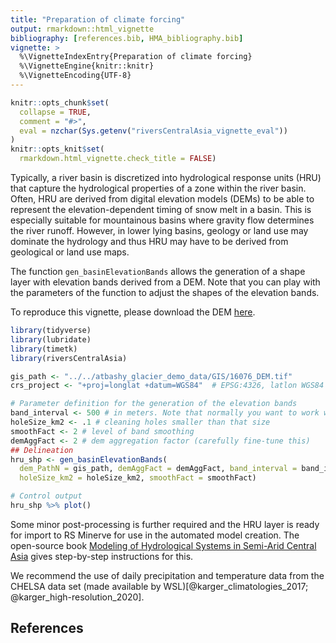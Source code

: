 ```yaml
---
title: "Preparation of climate forcing"
output: rmarkdown::html_vignette
bibliography: [references.bib, HMA_bibliography.bib]
vignette: >
  %\VignetteIndexEntry{Preparation of climate forcing}
  %\VignetteEngine{knitr::knitr}
  %\VignetteEncoding{UTF-8}
---
```


```r
knitr::opts_chunk$set(
  collapse = TRUE,
  comment = "#>", 
  eval = nzchar(Sys.getenv("riversCentralAsia_vignette_eval"))
)
knitr::opts_knit$set(
  rmarkdown.html_vignette.check_title = FALSE)

```

Typically, a river basin is discretized into hydrological response units (HRU) that capture the hydrological properties of a zone within the river basin. Often, HRU are derived from digital elevation models (DEMs) to be able to represent the elevation-dependent timing of snow melt in a basin. This is especially suitable for mountainous basins where gravity flow determines the river runoff. However, in lower lying basins, geology or land use may dominate the hydrology and thus HRU may have to be derived from geological or land use maps.  

The function `gen_basinElevationBands` allows the generation of a shape layer with elevation bands derived from a DEM. Note that you can play with the parameters of the function to adjust the shapes of the elevation bands.   

To reproduce this vignette, please download the DEM [here](https://www.dropbox.com/s/g4cudydy3stcxih/16076_DEM.tif?dl=0). 

```r
library(tidyverse)
library(lubridate)
library(timetk)
library(riversCentralAsia)

gis_path <- "../../atbashy_glacier_demo_data/GIS/16076_DEM.tif"
crs_project <- "+proj=longlat +datum=WGS84"  # EPSG:4326, latlon WGS84

# Parameter definition for the generation of the elevation bands
band_interval <- 500 # in meters. Note that normally you want to work with band intervals of 100 m to 200 m. To make the model less computationally demanding, we work with a coarser resolution of 500 m for this demo. 
holeSize_km2 <- .1 # cleaning holes smaller than that size
smoothFact <- 2 # level of band smoothing
demAggFact <- 2 # dem aggregation factor (carefully fine-tune this)
## Delineation
hru_shp <- gen_basinElevationBands(
  dem_PathN = gis_path, demAggFact = demAggFact, band_interval = band_interval, 
  holeSize_km2 = holeSize_km2, smoothFact = smoothFact)

# Control output
hru_shp %>% plot()
```

Some minor post-processing is further required and the HRU layer is ready for import to RS Minerve for use in the automated model creation. The open-source book [Modeling of Hydrological Systems in Semi-Arid Central Asia](https://hydrosolutions.github.io/caham_book/){target="_blank"} gives step-by-step instructions for this.   

We recommend the use of daily precipitation and temperature data from the CHELSA data set (made available by WSL)[@karger_climatologies_2017; @karger_high-resolution_2020].  

## References


